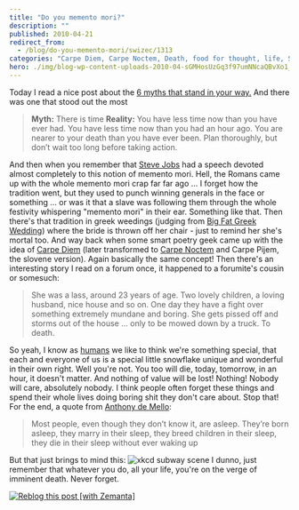 ```yaml
---
title: "Do you memento mori?"
description: ""
published: 2010-04-21
redirect_from:
  - /blog/do-you-memento-mori/swizec/1313
categories: "Carpe Diem, Carpe Noctem, Death, food for thought, life, Steve Jobs, Uncategorized"
hero: ./img/blog-wp-content-uploads-2010-04-sGMHosUzGq3f97umNNcaQBvXo1_500.png
---
```


Today I read a nice post about the [6 myths that stand in your way.](http://laz.ly/Nc) And there was one that stood out the most

> **Myth:** There is time **Reality:** You have less time now than you have ever had. You have less time now than you had an hour ago. You are nearer to your death than you have ever been. Plan thoroughly, but don’t wait too long before taking action.

And then when you remember that [Steve Jobs](http://www.imdb.com/name/nm0423418/ "Steve Jobs") had a speech devoted almost completely to this notion of memento mori. Hell, the Romans came up with the whole memento mori crap far far ago ... I forget how the tradition went, but they used to punch winning generals in the face or something ... or was it that a slave was following them through the whole festivity whispering "memento mori" in their ear. Something like that. Then there's that tradition in greek weedings (judging from [Big Fat Greek Wedding](http://anyclip.com/my-big-fat-greek-wedding "My Big Fat Greek Wedding")) where the bride is thrown off her chair - just to remind her she's mortal too. And way back when some smart poetry geek came up with the idea of [Carpe Diem](http://en.wikipedia.org/wiki/Carpe_diem "Carpe diem") (later transformed to [Carpe Noctem](http://en.wikipedia.org/wiki/Carpe_Noctem_%28Angel_episode%29 "Carpe Noctem (Angel episode)") and Carpe Pijem, the slovene version). Again basically the same concept! Then there's an interesting story I read on a forum once, it happened to a forumite's cousin or somesuch:

> She was a lass, around 23 years of age. Two lovely children, a loving husband, nice house and so on. One day they have a fight over something extremely mundane and boring. She gets pissed off and storms out of the house ... only to be mowed down by a truck. To death.

So yeah, I know as [humans](http://en.wikipedia.org/wiki/Human "Human") we like to think we're something special, that each and everyone of us is a special little snowflake unique and wonderful in their own right. Well you're not. You too will die, today, tomorrow, in an hour, it doesn't matter. And nothing of value will be lost! Nothing! Nobody will care, absolutely nobody. I think people often forget these things and spend their whole lives doing boring shit they don't care about. Stop that! For the end, a quote from [Anthony de Mello](http://en.wikipedia.org/wiki/Anthony_de_Mello "Anthony de Mello"):

> Most people, even though they don’t know it, are asleep. They’re born asleep, they marry in their sleep, they breed children in their sleep, they die in their sleep without ever waking up

But that just brings to mind this: ![](./img/blog-wp-content-uploads-2010-04-sGMHosUzGq3f97umNNcaQBvXo1_500.png "xkcd subway scene") I dunno, just remember that whatever you do, all your life, you're on the verge of imminent death. Never forget.

[![Reblog this post [with Zemanta]](http://img.zemanta.com/reblog_e.png?x-id=41235a64-4632-4197-837a-31060887dedf)](http://reblog.zemanta.com/zemified/41235a64-4632-4197-837a-31060887dedf/ "Reblog this post [with Zemanta]")
